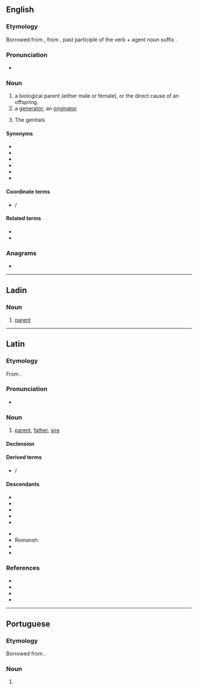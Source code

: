 {{also|genitôr}}
==English==

===Etymology===
{{PIE root|en|ǵenh₁}}
Borrowed from {{bor|en|la|genitor}}, from {{m|la|genitus}}, past participle of the verb {{m|la|gignō}} + agent noun suffix {{m|la|-or}}.

===Pronunciation===
* {{IPA|/ˈdʒɛnɪtə(ɹ)/|lang=en}}

===Noun===
{{en-noun}}

# a biological parent (either male or female), or the direct cause of an offspring.
# a [[generator]]; an [[originator]]
#: {{rfquotek|Sheldon}}
# {{lb|en|obsolete|in the plural}} The genitals
#: {{rfquotek|Holland}}

====Synonyms====
* {{l|en|biofather}}
* {{l|en|biomother}}
* {{l|en|bioparent}}
* {{l|en|birthfather}}
* {{l|en|birthmother}}
* {{l|en|birthparent}}

====Coordinate terms====
* {{l|en|genetrix}} / {{l|en|genitrix||female genitor}}

====Related terms====
* {{l|en|progenitor}}
* {{l|en|progenitrix}}

===Anagrams===
* {{anagrams|en|a=eginort|Negrito|ergotin|negrito|toe ring|toering|trigone}}

----

==Ladin==

===Noun===
{{lld-noun|m|genitores}}

# [[parent]]

----

==Latin==

===Etymology===
{{PIE root|la|ǵenh₁}}
From {{der|la|ine-pro|*ǵénh₁tōr||parent}}.

===Pronunciation===
* {{la-IPA|genitor|eccl=yes}}

===Noun===
{{la-noun|genitor|genitōris|m|third}}

# [[parent]], [[father]], [[sire]]

====Declension====
{{la-ndecl|genitor<3>}}

====Derived terms====
* {{l|la|genetrīx}} / {{l|la|genitrīx}}

====Descendants====
{{top2}}
* {{desc|en|genitor}}
* {{desc|fr|géniteur}}
* {{desc|fur|genitôr}}
* {{desc|io|genitoro}}
* {{desc|it|genitore}}
{{mid2}}
* {{desc|pt|genitor}}
* Romansh: {{l|rm|genitur}}
* {{desc|scn|ginituri}}
* {{desc|es|genitor}}
{{bottom}}

===References===
* {{R:L&S}}
* {{R:Elementary Lewis}}
* {{R:du Cange}}
* {{R:Gaffiot}}

----

==Portuguese==

===Etymology===
Borrowed from {{bor|pt|la|genitor}}.

===Noun===
{{pt-noun|m|f=genitora}}

# {{l|en|genitor}} {{gloss|biological parent}}